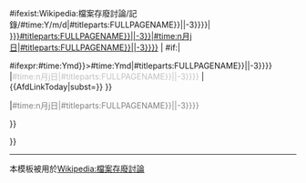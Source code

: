 {{{{{subst|}}}#ifexist:Wikipedia:檔案存廢討論/記錄/{{{{{subst|}}}#time:Y/m/d|<includeonly>{{{{{subst|}}}#titleparts:{{{{{subst|}}}FULLPAGENAME}}||-3}}</includeonly>}}|
[[Wikipedia:檔案存廢討論/記錄/{{{{{subst|}}}#titleparts:{{{{{subst|}}}FULLPAGENAME}}||-3}}|{{{{{subst|}}}#time:n月j日|<includeonly>{{{{{subst|}}}#titleparts:{{{{{subst|}}}FULLPAGENAME}}||-3}}</includeonly>}}]]
| {{{{{subst|}}}#if:{{void}}|

{{{{{subst|}}}#ifexpr:{{{{{subst|}}}#time:Ymd}}>{{{{{subst|}}}#time:Ymd|<includeonly>{{{{{subst|}}}#titleparts:{{{{{subst|}}}FULLPAGENAME}}||-3}}</includeonly>}}
|<span style="color:#C0C0C0;" title="是日沒有檔案被提出存廢討論">{{{{{subst|}}}#time:n月j日|<includeonly>{{{{{subst|}}}#titleparts:{{{{{subst|}}}FULLPAGENAME}}||-3}}</includeonly>}}</span>
|{{<includeonly>AfdLinkToday</includeonly>|subst=}}
}}

|<span style="color:#808080;" title="是日尚未有檔案被提出存廢討論">{{{{{subst|}}}#time:n月j日|<includeonly>{{{{{subst|}}}#titleparts:{{{{{subst|}}}FULLPAGENAME}}||-3}}</includeonly>}}</span>

}}

}}<noinclude>
----
{{pp-protected}}
{{esoteric}}
本模板被用於[[Wikipedia:檔案存廢討論]]
</noinclude>